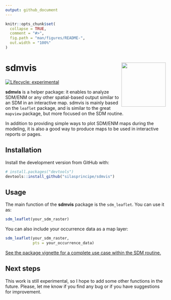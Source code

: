 ```yaml
---
output: github_document
---
```


<!-- README.md is generated from README.Rmd. Please edit that file -->

```r
knitr::opts_chunk$set(
  collapse = TRUE,
  comment = "#>",
  fig.path = "man/figures/README-",
  out.width = "100%"
)
```

# sdm**vis** <img src="man/figures/logo.png" align="right" height="139" />

<!-- badges: start -->
[![Lifecycle: experimental](https://img.shields.io/badge/lifecycle-experimental-orange.svg)](https://lifecycle.r-lib.org/articles/stages.html#experimental)
<!-- badges: end -->

**sdmvis** is a helper package: it enables to analyze SDM/ENM or any other spatial-based output similar to an SDM in an interactive map. sdmvis is mainly based on the `leaflet` package, and is similar to the great `mapview` package, but more focused on the SDM routine.

In addition to providing simple ways to plot SDM/ENM maps during the modeling, it is also a good way to produce maps to be used in interactive reports or pages.

## Installation

Install the development version from GitHub with:

```r
# install.packages("devtools")
devtools::install_github("silasprincipe/sdmvis")
```

## Usage

The main function of the **sdmvis** package is the `sdm_leaflet`. You can use it as:

```r
sdm_leaflet(your_sdm_raster)
```

You can also include your occurrence data as a map layer:

```r
sdm_leaflet(your_sdm_raster,
            pts = your_occurrence_data)
```

[See the package vignette for a complete use case within the SDM routine.](https://silasprincipe.github.io/sdmvis/articles/simple_use.html)

## Next steps

This work is still experimental, so I hope to add some other functions in the future. Please, let me know if you find any bug or if you have suggestions for improvement.
